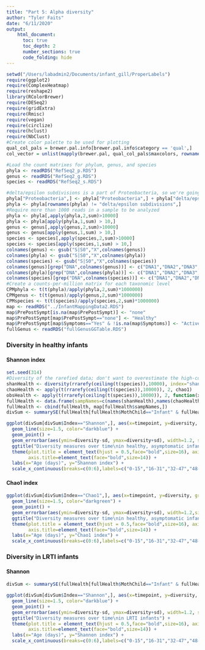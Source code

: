 ```yaml
---
title: "Part 5: Alpha diversity"
author: "Tyler Faits"
date: "6/11/2020"
output:
    html_document:
      toc: true
      toc_depth: 2
      number_sections: true
      code_folding: hide
---
```


```r
setwd("/Users/labadmin2/Documents/infant_gill/ProperLabels")
require(ggplot2)
require(ComplexHeatmap)
require(reshape2)
library(RColorBrewer)
require(DESeq2)
require(gridExtra)
require(Rmisc)
require(vegan)
require(circlize)
require(hclust)
require(NbClust)
#Create color palette to be used for plotting
qual_col_pals = brewer.pal.info[brewer.pal.info$category == 'qual',]
col_vector = unlist(mapply(brewer.pal, qual_col_pals$maxcolors, rownames(qual_col_pals)))

#Load the count matrixes for phylum, genus, and species
phyla <- readRDS("RefSeq2_p.RDS")
genus <- readRDS("RefSeq2_g.RDS")
species <- readRDS("RefSeq2_s.RDS")

#delta/epsilon subdivisions is a part of Proteobacteria, so we're going with that.
phyla["Proteobacteria",] <- phyla["Proteobacteria",] + phyla["delta/epsilon subdivisions",]
phyla <- phyla[rownames(phyla) != "delta/epsilon subdivisions",]
#Require more than 1000 reads in a sample to be analyzed
phyla <- phyla[,apply(phyla,2,sum)>10000]
phyla <- phyla[apply(phyla,1,sum) > 10,]
genus <- genus[,apply(genus,2,sum)>10000]
genus <- genus[apply(genus,1,sum) > 10,]
species <- species[,apply(species,2,sum)>10000]
species <- species[apply(species,1,sum) > 10,]
colnames(genus) <- gsub("S|S0","X",colnames(genus))
colnames(phyla) <- gsub("S|S0","X",colnames(phyla))
colnames(species) <- gsub("S|S0","X",colnames(species))
colnames(genus)[grep("DNA",colnames(genus))] <- c("DNA1","DNA2","DNA3","DNA4","DNA5")
colnames(phyla)[grep("DNA",colnames(phyla))] <- c("DNA1","DNA2","DNA3","DNA4","DNA5")
colnames(species)[grep("DNA",colnames(species))] <- c("DNA1","DNA2","DNA3","DNA4","DNA5")
#Create a counts-per-million matrix for each taxonomic level
CPMphyla <- t(t(phyla)/apply(phyla,2,sum)*1000000)
CPMgenus <- t(t(genus)/apply(genus,2,sum)*1000000)
CPMspecies <- t(t(species)/apply(species,2,sum)*1000000)
map <- readRDS("../InfantMappingData2.RDS")
map$PrePostSympt[is.na(map$PrePostSympt)] <- "none"
map$PrePostSympt[map$PrePostSympt=="none"] <- "Healthy"
map$PrePostSympt[map$Symptoms=="Yes" & !is.na(map$Symptoms)] <- "Active"
fullGenus <- readRDS("fullGenusGGTable.RDS")
```

### Diversity in healthy infants {.tabset}

#### Shannon index

```r
set.seed(314)
#Diversity of the rarefied data; don't want to overestimate the high-counts samples
shanHealth <- diversity(rrarefy(ceiling(t(species)),10000), index="shannon")
chaoHealth <- apply(t(rrarefy(ceiling(t(species)),10000)), 2, chao1)
obsHealth <- apply(t(rrarefy(ceiling(t(species)),10000)), 2, function(x){sum(x>0)})
fullHealth <- data.frame(sampNames=c(names(shanHealth),names(chaoHealth),names(obsHealth)),diversity=c(shanHealth,chaoHealth,obsHealth),Index=c(rep("Shannon",length(shanHealth)),rep("Chao1",length(shanHealth)),rep("Observed",length(shanHealth))))
fullHealth <- cbind(fullHealth, map[fullHealth$sampNames,])
divSum <- summarySE(fullHealth[fullHealth$MothChild=="Infant" & fullHealth$InfectionStatus=="Healthy" & fullHealth$Age < 1000,], measurevar="diversity", groupvars=c("Index","timepoint"))

ggplot(divSum[divSum$Index=="Shannon",], aes(x=timepoint, y=diversity, group=Index)) + 
  geom_line(size=1.5, color="darkblue") +
  geom_point() +
  geom_errorbar(aes(ymin=diversity-sd, ymax=diversity+sd), width=1.2, size=0.9,color="darkblue") +
  ggtitle("Diversity measures over time\nin healthy, asymptomatic infants") +
  theme(plot.title = element_text(hjust = 0.5,face="bold",size=16), axis.text.x=element_text(face="bold",size=10,angle=45),
        axis.title=element_text(face="bold",size=14)) +
  labs(x="Age (days)", y="Shannon index") +
  scale_x_continuous(breaks=c(0:6),labels=c("0-15","16-31","32-47","48-63","64-79","80-95","96-120"))
```

#### Chao1 index

```r
ggplot(divSum[divSum$Index=="Chao1",], aes(x=timepoint, y=diversity, group=factor(Index,levels=c("Chao1")))) + 
  geom_line(size=1.5, color="darkgreen") +
  geom_point() +
  geom_errorbar(aes(ymin=diversity-sd, ymax=diversity+sd), width=1.2,size=0.9, color="darkgreen") +
  ggtitle("Diversity measures over time\nin healthy, asymptomatic infants") +
  theme(plot.title = element_text(hjust = 0.5,face="bold",size=16), axis.text.x=element_text(face="bold",size=10,angle=45),
        axis.title=element_text(face="bold",size=14)) +
  labs(x="Age (days)", y="Chao1 index") +
  scale_x_continuous(breaks=c(0:6),labels=c("0-15","16-31","32-47","48-63","64-79","80-95","96-120"))
```

### Diversity in LRTI infants {.tabset}

#### Shannon

```r
divSum <- summarySE(fullHealth[fullHealth$MothChild=="Infant" & fullHealth$InfectionStatus=="RespiratoryIllness" & fullHealth$Age < 1000,], measurevar="diversity", groupvars=c("Index","timepoint"))

ggplot(divSum[divSum$Index=="Shannon",], aes(x=timepoint, y=diversity, group=Index)) + 
  geom_line(size=1.5, color="darkblue") +
  geom_point() +
  geom_errorbar(aes(ymin=diversity-sd, ymax=diversity+sd), width=1.2, size=0.9,color="darkblue") +
  ggtitle("Diversity measures over time\nin LRTI infants") +
  theme(plot.title = element_text(hjust = 0.5,face="bold",size=16), axis.text.x=element_text(face="bold",size=10,angle=45),
        axis.title=element_text(face="bold",size=14)) +
  labs(x="Age (days)", y="Shannon index") +
  scale_x_continuous(breaks=c(0:6),labels=c("0-15","16-31","32-47","48-63","64-79","80-95","96-120"))
```



